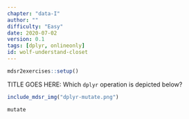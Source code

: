 ```yaml
---
chapter: "data-I"
author: ""
difficulty: "Easy"
date: 2020-07-02 
version: 0.1
tags: [dplyr, onlineonly]
id: wolf-understand-closet
---
```

```r
mdsr2exercises::setup()
```

TITLE GOES HERE: Which `dplyr` operation is depicted below? 

```r
include_mdsr_img("dplyr-mutate.png")
```

<!--answer-start-->
`mutate`
<!--answer-end-->
